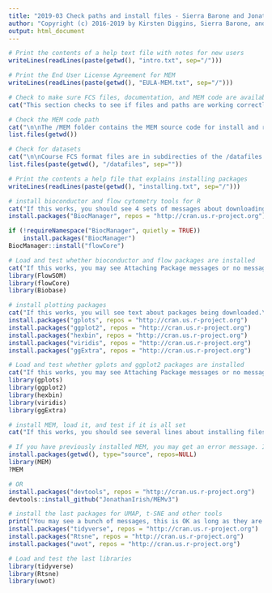 ---
title: "2019-03 Check paths and install files - Sierra Barone and Jonathan Irish"
author: "Copyright (c) 2016-2019 by Kirsten Diggins, Sierra Barone, and Jonathan Irish, All Rights Reserved; see EULA-MEM.text for MEM license information"
output: html_document
---
```{r Notes_for_newbies, echo=FALSE, results = "markup"}
# Print the contents of a help text file with notes for new users
writeLines(readLines(paste(getwd(), "intro.txt", sep="/")))
```
```{r Notes_for_newbies, echo=FALSE, results = "markup"}
# Print the End User License Agreement for MEM
writeLines(readLines(paste(getwd(), "EULA-MEM.txt", sep="/")))
```
```{r Check_paths, echo=FALSE, results = "markup"}
# Check to make sure FCS files, documentation, and MEM code are available
cat("This section checks to see if files and paths are working correctly. You should see lists of files below.  If it outputs character(0), something is wrong.\n\n")

# Check the MEM code path
cat("\n\nThe /MEM folder contains the MEM source code for install and related files:\n")
list.files(getwd())

# Check for datasets
cat("\n\nCourse FCS format files are in subdirecties of the /datafiles folder:\n")
list.files(paste(getwd(), "/datafiles", sep=""))

```
```{r installing_notes, echo=FALSE, results = "markdown"}
# Print the contents a help file that explains installing packages
writeLines(readLines(paste(getwd(), "installing.txt", sep="/")))
```
```{r install_bioconductor_packages, echo=FALSE, results = "hide"}
# install bioconductor and flow cytometry tools for R
cat("If this works, you should see 4 sets of messages about downloading files that end in a message saying something like package 'BiocManager' successfully unpacked and MD5 sums checked.  You should see this for BioCManager, Biobase, flowCore, and FlowSOM.\n\n")
install.packages("BiocManager", repos = "http://cran.us.r-project.org")

if (!requireNamespace("BiocManager", quietly = TRUE))
    install.packages("BiocManager")
BiocManager::install("flowCore")

```
```{r test_flow_installs, echo=FALSE, results = "markdown"}
# Load and test whether bioconductor and flow packages are installed
cat("If this works, you may see Attaching Package messages or no message at all; that's good.  If you get a warning, go back to the last CHUNK.\n\n")
library(FlowSOM)
library(flowCore)
library(Biobase)
```
```{r install_gplots, echo=FALSE, results = "markup"}
# install plotting packages
cat("If this works, you will see text about packages being downloaded.\n\n")
install.packages("gplots", repos = "http://cran.us.r-project.org")
install.packages("ggplot2", repos = "http://cran.us.r-project.org")
install.packages("hexbin", repos = "http://cran.us.r-project.org")
install.packages("viridis", repos = "http://cran.us.r-project.org")
install.packages("ggExtra", repos = "http://cran.us.r-project.org")
```
```{r load_gplots, echo=FALSE, results = "markup"}
# Load and test whether gplots and ggplot2 packages are installed
cat("If this works, you may see Attaching Package messages or no message at all; that's good.  If you get a warning, go back to the last CHUNK.\n\n")
library(gplots)
library(ggplot2)
library(hexbin)
library(viridis)
library(ggExtra)
```
```{r install_MEM, echo=FALSE, results = "markup"}
# install MEM, load it, and test if it is all set
cat("If this works, you should see several lines about installing files, then DONE (MEM) near the end.  The MEM help page will also open in the Help menu in RStudio.\n\n")

# If you have previously installed MEM, you may get an error message. If this is the case, try restarting your RStudio session
install.packages(getwd(), type="source", repos=NULL)
library(MEM)
?MEM

# OR 
install.packages("devtools", repos = "http://cran.us.r-project.org")
devtools::install_github("JonathanIrish/MEMv3")

```
```{r install_last_packages, echo=FALSE, results = "markup"}
# install the last packages for UMAP, t-SNE and other tools
print("You may see a bunch of messages, this is OK as long as they are not errors.\n\n")
install.packages("tidyverse", repos = "http://cran.us.r-project.org")
install.packages("Rtsne", repos = "http://cran.us.r-project.org")
install.packages("uwot", repos = "http://cran.us.r-project.org")
```
```{r load_last_packages, echo=FALSE, results = "markup"}
# Load and test the last libraries
library(tidyverse)
library(Rtsne)
library(uwot)
```